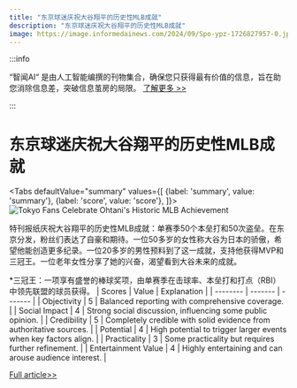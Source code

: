 ```yaml
---
title: "东京球迷庆祝大谷翔平的历史性MLB成就"
description: "东京球迷庆祝大谷翔平的历史性MLB成就"
image: https://image.informedainews.com/2024/09/Spo-ypz-1726827957-0.jpg
---
```



:::info

“智闻AI“ 是由人工智能编撰的刊物集合，确保您只获得最有价值的信息，旨在助您消除信息差，突破信息茧房的局限。  [了解更多 >>](/)

:::

# 东京球迷庆祝大谷翔平的历史性MLB成就


<Tabs
	defaultValue="summary"
	values={[
	{label: 'summary', value: 'summary'},
	{label: 'score', value: 'score'},
]}>
<TabItem value="summary">
<img
  src="https://image.informedainews.com/2024/09/Spo-ypz-1726827957-0.jpg"
  alt="Tokyo Fans Celebrate Ohtani's Historic MLB Achievement"
/>



特刊报纸庆祝大谷翔平的历史性MLB成就：单赛季50个本垒打和50次盗垒。在东京分发，粉丝们表达了自豪和期待。一位50多岁的女性称大谷为日本的骄傲，希望他能创造更多纪录。一位20多岁的男性预料到了这一成就，支持他获得MVP和三冠王。一位老年女性分享了她的兴奋，渴望看到大谷未来的成就。

*三冠王：一项享有盛誉的棒球奖项，由单赛季在击球率、本垒打和打点（RBI）中领先联盟的球员获得。
</TabItem>
<TabItem value="score">
	| Scores     | Value   | Explanation |
	| -------- | ------- | ------- |
	| Objectivity  | 5    | Balanced reporting with comprehensive coverage.    |
	| Social Impact | 4     | Strong social discussion, influencing some public opinion.    |
	| Credibility    | 5    | Completely credible with solid evidence from authoritative sources.    |
	| Potential    | 4    | High potential to trigger larger events when key factors align.    |
	| Practicality    | 3    | Some practicality but requires further refinement.    |
	| Entertainment Value    | 4    | Highly entertaining and can arouse audience interest.    |
</TabItem>
</Tabs>

[Full article>>](https://www3.nhk.or.jp/nhkworld/en/news/20240920_13/)
